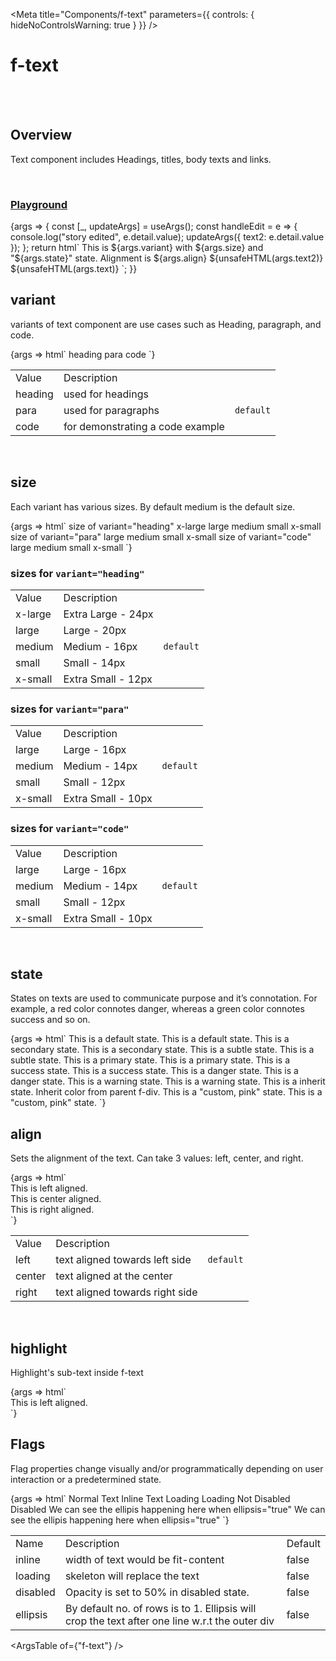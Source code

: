 
<Meta
	title="Components/f-text"
	parameters={{
		controls: { hideNoControlsWarning: true }
	}}
/>

# f-text

<br />
<br />

## Overview

<f-divider></f-divider>

Text component includes Headings, titles, body texts and links.

<br />

### [Playground](/story/components-f-text--playground)

<Canvas>
	<Story
		name="Playground"
		argTypes={{
			variant: {
				control: "radio",
				options: ["para", "heading", "code"]
			},
			size: {
				control: "select",
				options: ["x-large", "large", "medium", "small", "x-small"]
			},
			state: {
				control: "select",
				options: [
					"default",
					"secondary",
					"subtle",
					"primary",
					"success",
					"warning",
					"danger",
					"inherit",
					"custom, #0000FF",
					"custom, gray",
					"custom, #fff",
					"custom, white",
					"custom, black",
					"custom, #607B9F"
				]
			},
			align: {
				control: "radio",
				options: ["left", "right", "center"]
			},
			highlight: {
				control: "text"
			},
			inline: {
				control: "boolean"
			},
			loading: {
				control: { type: "boolean" },
				if: { arg: "disabled", eq: false }
			},
			disabled: {
				control: { type: "boolean" },
				if: { arg: "loading", eq: false }
			},
			ellipsis: {
				control: { type: "boolean" },
				if: { arg: "loading", eq: false }
			},
			editable: {
				control: { type: "boolean" }
			},
			text: {
				control: "text"
			}
		}}
		args={{
			variant: "para",
			size: "medium",
			state: "default",
			align: "left",
			inline: false,
			loading: false,
			disabled: false,
			ellipsis: false,
			editable: false,
			highlight: undefined,
			text: undefined,
			text2: `This is text demo for editable-text section`
		}}
	>
		{args => {
			const [_, updateArgs] = useArgs();
			const handleEdit = e => {
				console.log("story edited", e.detail.value);
				updateArgs({ text2: e.detail.value });
			};
			return html`<f-div direction="column" gap="large">
				<f-text
					.variant=${args.variant}
					.size=${args.size}
					.state=${args.state}
					.align=${args.align}
					.loading=${args.loading}
					.disabled=${args.disabled}
					.ellipsis=${args.ellipsis}
					.highlight=${args.highlight}
					?inline=${args.inline}
					>This is ${args.variant} with ${args.size} and "${args.state}" state. Alignment is ${args.align}
				</f-text>
				<f-div>
					<f-text
						.variant=${args.variant}
						.size=${args.size}
						.state=${args.state}
						.align=${args.align}
						.loading=${args.loading}
						.disabled=${args.disabled}
						.ellipsis=${args.ellipsis}
						.highlight=${args.highlight}
						?inline=${args.inline}
						?editable=${args.editable}
						@input=${handleEdit}
						>${unsafeHTML(args.text2)}
					</f-text>
				</f-div>
				<f-text
					.variant=${args.variant}
					.size=${args.size}
					.state=${args.state}
					.align=${args.align}
					.loading=${args.loading}
					.disabled=${args.disabled}
					.ellipsis=${args.ellipsis}
					.highlight=${args.highlight}
					?inline=${args.inline}
					>${unsafeHTML(args.text)}</f-text
				>
			</f-div> `;
		}}
	</Story>
</Canvas>

<br />

## variant

<f-divider></f-divider>

variants of text component are use cases such as Heading, paragraph, and code.

<Canvas>
	<Story name="variant">
		{args => html`<f-div gap="x-large" padding="x-large" align="middle-center">
			<f-text variant="heading">heading</f-text>
			<f-text variant="para">para</f-text>
			<f-text variant="code">code</f-text>
		</f-div>`}
	</Story>
</Canvas>

<table class="custom-table">
	<tbody>
		<tr>
			<td>Value</td>
			<td>Description</td>
			<td></td>
		</tr>
		<tr>
			<td>heading</td>
			<td>used for headings</td>
			<td></td>
		</tr>
		<tr>
			<td>para</td>
			<td>used for paragraphs</td>
			<td>
				<code>default</code>
			</td>
		</tr>
		<tr>
			<td>code</td>
			<td>for demonstrating a code example</td>
			<td></td>
		</tr>
	</tbody>
</table>

<br />

## size

Each variant has various sizes. By default medium is the default size.

<Canvas>
	<Story name="size">
		{args => html`<f-div gap="medium" padding="x-large" direction="column">
			<f-text variant="para" size="large" weight="medium">size of variant="heading"</f-text>
			<f-divider></f-divider>
			<f-div gap="medium" padding="medium" align="middle-center">
				<f-div height="hug-content" padding="none" align="middle-center">
					<f-text variant="heading" size="x-large" weight="medium">x-large</f-text>
				</f-div>
				<f-div height="hug-content" padding="none" align="middle-center">
					<f-text variant="heading" size="large" weight="medium">large</f-text>
				</f-div>
				<f-div height="hug-content" padding="none" align="middle-center">
					<f-text variant="heading" size="medium" weight="medium">medium</f-text>
				</f-div>
				<f-div height="hug-content" padding="none" align="middle-center">
					<f-text variant="heading" size="small" weight="medium">small</f-text>
				</f-div>
				<f-div height="hug-content" padding="none" align="middle-center">
					<f-text variant="heading" size="x-small" weight="medium">x-small</f-text>
				</f-div>
			</f-div>
			<f-text variant="para" size="large" weight="medium">size of variant="para"</f-text>
			<f-divider></f-divider>
			<f-div gap="medium" padding="medium" align="middle-center">
				<f-div height="hug-content" padding="none" align="middle-center">
					<f-text variant="para" size="large" weight="medium">large</f-text>
				</f-div>
				<f-div height="hug-content" padding="none" align="middle-center">
					<f-text variant="para" size="medium" weight="medium">medium</f-text>
				</f-div>
				<f-div height="hug-content" padding="none" align="middle-center">
					<f-text variant="para" size="small" weight="medium">small</f-text>
				</f-div>
				<f-div height="hug-content" padding="none" align="middle-center">
					<f-text variant="para" size="x-small" weight="medium">x-small</f-text>
				</f-div>
			</f-div>
			<f-text variant="para" size="large" weight="medium">size of variant="code"</f-text>
			<f-divider></f-divider>
			<f-div gap="medium" padding="medium" align="middle-center">
				<f-div height="hug-content" padding="none" align="middle-center">
					<f-text variant="code" size="large" weight="medium">large</f-text>
				</f-div>
				<f-div height="hug-content" padding="none" align="middle-center">
					<f-text variant="code" size="medium" weight="medium">medium</f-text>
				</f-div>
				<f-div height="hug-content" padding="none" align="middle-center">
					<f-text variant="code" size="small" weight="medium">small</f-text>
				</f-div>
				<f-div height="hug-content" padding="none" align="middle-center">
					<f-text variant="code" size="x-small" weight="medium">x-small</f-text>
				</f-div>
			</f-div>
		</f-div>`}
	</Story>
</Canvas>

<br />

### sizes for `variant="heading"`

<table class="custom-table">
	<tbody>
		<tr>
			<td>Value</td>
			<td>Description</td>
			<td></td>
		</tr>
		<tr>
			<td>x-large</td>
			<td>Extra Large - 24px</td>
			<td></td>
		</tr>
		<tr>
			<td>large</td>
			<td>Large - 20px</td>
			<td></td>
		</tr>
		<tr>
			<td>medium</td>
			<td>Medium - 16px</td>
			<td>
				<code>default</code>
			</td>
		</tr>
		<tr>
			<td>small</td>
			<td>Small - 14px</td>
			<td></td>
		</tr>
		<tr>
			<td>x-small</td>
			<td>Extra Small - 12px</td>
			<td></td>
		</tr>
	</tbody>
</table>

### sizes for `variant="para"`

<table class="custom-table">
	<tbody>
		<tr>
			<td>Value</td>
			<td>Description</td>
			<td></td>
		</tr>
		<tr>
			<td>large</td>
			<td>Large - 16px</td>
			<td></td>
		</tr>
		<tr>
			<td>medium</td>
			<td>Medium - 14px</td>
			<td>
				<code>default</code>
			</td>
		</tr>
		<tr>
			<td>small</td>
			<td>Small - 12px</td>
			<td></td>
		</tr>
		<tr>
			<td>x-small</td>
			<td>Extra Small - 10px</td>
			<td></td>
		</tr>
	</tbody>
</table>

### sizes for `variant="code"`

<table class="custom-table">
	<tbody>
		<tr>
			<td>Value</td>
			<td>Description</td>
			<td></td>
		</tr>
		<tr>
			<td>large</td>
			<td>Large - 16px</td>
			<td></td>
		</tr>
		<tr>
			<td>medium</td>
			<td>Medium - 14px</td>
			<td>
				<code>default</code>
			</td>
		</tr>
		<tr>
			<td>small</td>
			<td>Small - 12px</td>
			<td></td>
		</tr>
		<tr>
			<td>x-small</td>
			<td>Extra Small - 10px</td>
			<td></td>
		</tr>
	</tbody>
</table>

<br />

## state

<f-divider></f-divider>

States on texts are used to communicate purpose and it’s connotation. For example, a red color
connotes danger, whereas a green color connotes success and so on.

<Canvas>
	<Story name="state">
		{args => html`<f-div gap="medium" padding="x-large" direction="column" state="primary">
			<f-text variant="para" size="large" weight="medium" state="default"
				>This is a default state. This is a default state.</f-text
			>
			<f-text variant="para" size="large" weight="medium" state="secondary"
				>This is a secondary state. This is a secondary state.</f-text
			>
			<f-text variant="para" size="large" weight="medium" state="subtle"
				>This is a subtle state. This is a subtle state.</f-text
			>
			<f-text variant="para" size="large" weight="medium" state="primary"
				>This is a primary state. This is a primary state.</f-text
			>
			<f-text variant="para" size="large" weight="medium" state="success"
				>This is a success state. This is a success state.</f-text
			>
			<f-text variant="para" size="large" weight="medium" state="danger"
				>This is a danger state. This is a danger state.</f-text
			>
			<f-text variant="para" size="large" weight="medium" state="warning"
				>This is a warning state. This is a warning state.</f-text
			>
			<f-text variant="para" size="large" weight="medium" state="inherit"
				>This is a inherit state. Inherit color from parent f-div.</f-text
			>
			<f-text variant="para" size="large" weight="medium" state="custom,pink"
				>This is a "custom, pink" state. This is a "custom, pink" state.</f-text
			>
		</f-div>`}
	</Story>
</Canvas>

<br />

## align

<f-divider></f-divider>

Sets the alignment of the text. Can take 3 values: left, center, and right.

<Canvas>
	<Story name="align">
		{args => html`
			<br />
			<f-text variant="para" size="large" weight="medium" align="left">This is left aligned.</f-text
			><br />
			<f-text variant="para" size="large" weight="medium" align="center"
				>This is center aligned.</f-text
			><br />
			<f-text variant="para" size="large" weight="medium" align="right"
				>This is right aligned.</f-text
			><br />
		`}
	</Story>
</Canvas>

<table class="custom-table">
	<tbody>
		<tr>
			<td>Value</td>
			<td>Description</td>
			<td></td>
		</tr>
		<tr>
			<td>left</td>
			<td>text aligned towards left side</td>
			<td>
				<code>default</code>
			</td>
		</tr>
		<tr>
			<td>center</td>
			<td>text aligned at the center</td>
			<td></td>
		</tr>
		<tr>
			<td>right</td>
			<td>text aligned towards right side</td>
			<td></td>
		</tr>
	</tbody>
</table>

<br />

## highlight

<f-divider></f-divider>

Highlight's sub-text inside f-text

<Canvas>
	<Story name="highlight">
		{args => html`
			<br />
			<f-text variant="para" size="large" weight="medium" align="left" highlight="left"
				>This is left aligned.</f-text
			><br />
		`}
	</Story>
</Canvas>

<br />

## Flags

<f-divider></f-divider>

Flag properties change visually and/or programmatically depending on user interaction or a
predetermined state.

<Canvas>
	<Story name="Flags">
		{args => html`<f-div gap="large" padding="x-large" direction="column">
			<f-div padding="none" direction="row" gap="x-large" overflow="hidden" height="hug-content">
				<f-text variant="para" weight="regular" ?inline=${false}>Normal Text</f-text>
				<f-text variant="para" weight="regular" ?inline=${true}>Inline Text</f-text>
			</f-div>
			<f-div padding="none" direction="row" gap="x-large" overflow="hidden" height="hug-content">
				<f-div width="hug-content" padding="none">
					<f-text variant="para" weight="regular">Loading</f-text>
				</f-div>
				<f-div width="hug-content" padding="none">
					<f-text variant="para" weight="regular" loading=${true}>Loading</f-text>
				</f-div>
			</f-div>
			<f-div padding="none" direction="row" gap="x-large" overflow="hidden" height="hug-content">
				<f-div width="hug-content" padding="none">
					<f-text variant="para" weight="regular">Not Disabled</f-text>
				</f-div>
				<f-div width="hug-content" padding="none">
					<f-text variant="para" weight="regular" disabled=${true}>Disabled</f-text>
				</f-div>
			</f-div>
			<f-div padding="none" direction="row" gap="x-large" overflow="hidden" height="hug-content">
				<f-div width="300px" padding="none">
					<f-text variant="para" weight="regular"
						>We can see the ellipis happening here when ellipsis="true"</f-text
					>
				</f-div>
				<f-div width="200px" padding="none">
					<f-text variant="para" weight="regular" ellipsis=${true}
						>We can see the ellipis happening here when ellipsis="true"</f-text
					>
				</f-div>
			</f-div>
		</f-div>`}
	</Story>
</Canvas>

<table class="custom-table">
	<tbody>
		<tr>
			<td>Name</td>
			<td>Description</td>
			<td>Default</td>
		</tr>
		<tr>
			<td>inline</td>
			<td>width of text would be fit-content</td>
			<td>false</td>
		</tr>
		<tr>
			<td>loading</td>
			<td>skeleton will replace the text</td>
			<td>false</td>
		</tr>
		<tr>
			<td>disabled</td>
			<td>Opacity is set to 50% in disabled state.</td>
			<td>false </td>
		</tr>
		<tr>
			<td>ellipsis</td>
			<td>
				By default no. of rows is to 1. Ellipsis will crop the text after one line w.r.t the outer
				div
			</td>
			<td>false</td>
		</tr>
	</tbody>
</table>

<ArgsTable of={"f-text"} />
